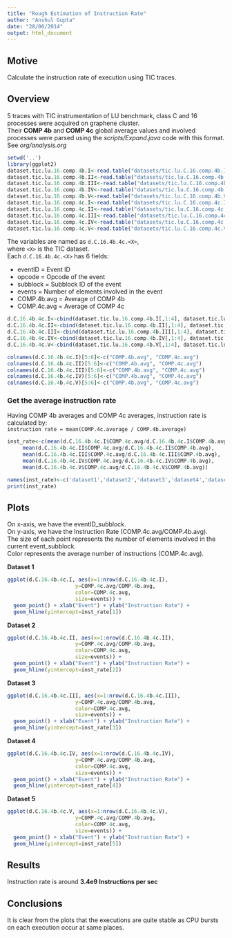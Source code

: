 ```yaml
---
title: "Rough Estimation of Instruction Rate"
author: "Anshul Gupta"
date: "28/06/2014"
output: html_document
---
```


## Motive
Calculate the instruction rate of execution using TIC traces.

## Overview
5 traces with TIC instrumentation of LU benchmark, class C and 16 processes were acquired on graphene cluster.  
Their **COMP 4b** and **COMP 4c** global average values and involved processes were parsed using the _scripts/Expand.java_ code with this format.  
See _org/analysis.org_

```r
setwd('..')
library(ggplot2)
dataset.tic.lu.16.comp.4b.I<-read.table("datasets/tic.lu.C.16.comp.4b.I", header=TRUE)
dataset.tic.lu.16.comp.4b.II<-read.table("datasets/tic.lu.C.16.comp.4b.II", header=TRUE)
dataset.tic.lu.16.comp.4b.III<-read.table("datasets/tic.lu.C.16.comp.4b.III", header=TRUE)
dataset.tic.lu.16.comp.4b.IV<-read.table("datasets/tic.lu.C.16.comp.4b.IV", header=TRUE)
dataset.tic.lu.16.comp.4b.V<-read.table("datasets/tic.lu.C.16.comp.4b.V", header=TRUE)
dataset.tic.lu.16.comp.4c.I<-read.table("datasets/tic.lu.C.16.comp.4c.I", header=TRUE)
dataset.tic.lu.16.comp.4c.II<-read.table("datasets/tic.lu.C.16.comp.4c.II", header=TRUE)
dataset.tic.lu.16.comp.4c.III<-read.table("datasets/tic.lu.C.16.comp.4c.III", header=TRUE)
dataset.tic.lu.16.comp.4c.IV<-read.table("datasets/tic.lu.C.16.comp.4c.IV", header=TRUE)
dataset.tic.lu.16.comp.4c.V<-read.table("datasets/tic.lu.C.16.comp.4c.V", header=TRUE)
```

The variables are named as `d.C.16.4b.4c.<X>`,  
where `<X>` is the TIC dataset.   
Each `d.C.16.4b.4c.<X>` has 6 fields:

* eventID = Event ID
* opcode = Opcode of the event
* subblock = Subblock ID of the event
* events = Number of elements involved in the event
* COMP.4b.avg = Average of COMP 4b
* COMP.4c.avg = Average of COMP 4c

```r
d.C.16.4b.4c.I<-cbind(dataset.tic.lu.16.comp.4b.I[,1:4], dataset.tic.lu.16.comp.4b.I$avg/1e6, dataset.tic.lu.16.comp.4c.I$avg*1e3)
d.C.16.4b.4c.II<-cbind(dataset.tic.lu.16.comp.4b.II[,1:4], dataset.tic.lu.16.comp.4b.II$avg/1e6, dataset.tic.lu.16.comp.4c.II$avg*1e3)
d.C.16.4b.4c.III<-cbind(dataset.tic.lu.16.comp.4b.III[,1:4], dataset.tic.lu.16.comp.4b.III$avg/1e6, dataset.tic.lu.16.comp.4c.III$avg*1e3)
d.C.16.4b.4c.IV<-cbind(dataset.tic.lu.16.comp.4b.IV[,1:4], dataset.tic.lu.16.comp.4b.IV$avg/1e6, dataset.tic.lu.16.comp.4c.IV$avg*1e3)
d.C.16.4b.4c.V<-cbind(dataset.tic.lu.16.comp.4b.V[,1:4], dataset.tic.lu.16.comp.4b.V$avg/1e6, dataset.tic.lu.16.comp.4c.V$avg*1e3)

colnames(d.C.16.4b.4c.I)[5:6]<-c("COMP.4b.avg", "COMP.4c.avg")
colnames(d.C.16.4b.4c.II)[5:6]<-c("COMP.4b.avg", "COMP.4c.avg")
colnames(d.C.16.4b.4c.III)[5:6]<-c("COMP.4b.avg", "COMP.4c.avg")
colnames(d.C.16.4b.4c.IV)[5:6]<-c("COMP.4b.avg", "COMP.4c.avg")
colnames(d.C.16.4b.4c.V)[5:6]<-c("COMP.4b.avg", "COMP.4c.avg")
```

### Get the average instruction rate
Having COMP 4b averages and COMP 4c averages, instruction rate is calculated by:   
`instruction rate = mean(COMP.4c.average / COMP.4b.average)`

```r
inst_rate<-c(mean(d.C.16.4b.4c.I$COMP.4c.avg/d.C.16.4b.4c.I$COMP.4b.avg),
     mean(d.C.16.4b.4c.II$COMP.4c.avg/d.C.16.4b.4c.II$COMP.4b.avg),
     mean(d.C.16.4b.4c.III$COMP.4c.avg/d.C.16.4b.4c.III$COMP.4b.avg),
     mean(d.C.16.4b.4c.IV$COMP.4c.avg/d.C.16.4b.4c.IV$COMP.4b.avg),
     mean(d.C.16.4b.4c.V$COMP.4c.avg/d.C.16.4b.4c.V$COMP.4b.avg))

names(inst_rate)<-c('dataset1','dataset2','dataset3','dataset4','dataset5')
print(inst_rate)
```

## Plots
On x-axis, we have the eventID_subblock.  
On y-axis, we have the Instruction Rate (COMP.4c.avg/COMP.4b.avg).  
The size of each point represents the number of elements involved in the current event_subblock.  
Color represents the average number of instructions (COMP.4c.avg).  

**Dataset 1**  

```r
ggplot(d.C.16.4b.4c.I, aes(x=1:nrow(d.C.16.4b.4c.I),
                      y=COMP.4c.avg/COMP.4b.avg,
                      color=COMP.4c.avg,
                      size=events)) +
  geom_point() + xlab("Event") + ylab("Instruction Rate") +
  geom_hline(yintercept=inst_rate[1])
```

**Dataset 2**  

```r
ggplot(d.C.16.4b.4c.II, aes(x=1:nrow(d.C.16.4b.4c.II),
                      y=COMP.4c.avg/COMP.4b.avg,
                      color=COMP.4c.avg,
                      size=events)) +
  geom_point() + xlab("Event") + ylab("Instruction Rate") +
  geom_hline(yintercept=inst_rate[2])
```

**Dataset 3**  

```r
ggplot(d.C.16.4b.4c.III, aes(x=1:nrow(d.C.16.4b.4c.III),
                      y=COMP.4c.avg/COMP.4b.avg,
                      color=COMP.4c.avg,
                      size=events)) +
  geom_point() + xlab("Event") + ylab("Instruction Rate") +
  geom_hline(yintercept=inst_rate[3])
```

**Dataset 4**  

```r
ggplot(d.C.16.4b.4c.IV, aes(x=1:nrow(d.C.16.4b.4c.IV),
                      y=COMP.4c.avg/COMP.4b.avg,
                      color=COMP.4c.avg,
                      size=events)) +
  geom_point() + xlab("Event") + ylab("Instruction Rate") +
  geom_hline(yintercept=inst_rate[4])
```

**Dataset 5**  

```r
ggplot(d.C.16.4b.4c.V, aes(x=1:nrow(d.C.16.4b.4c.V),
                      y=COMP.4c.avg/COMP.4b.avg,
                      color=COMP.4c.avg,
                      size=events)) +
  geom_point() + xlab("Event") + ylab("Instruction Rate") +
  geom_hline(yintercept=inst_rate[5])
```

## Results
Instruction rate is around **3.4e9 Instructions per sec**

## Conclusions
It is clear from the plots that the executions are quite stable as CPU bursts on each execution occur at same places.
